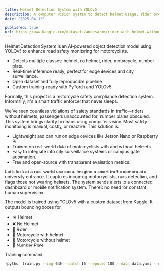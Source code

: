 ```yaml
---
title: Helmet Detection System with YOLOv5
description: A computer vision system to detect helmet usage, rider presence, and number plates using YOLOv5.
date: "2025-04-12"

published: true
url: https://www.kaggle.com/datasets/aneesarom/rider-with-helmet-without-helmet-number-plate
---
```


Helmet Detection System is an AI-powered object detection model using YOLOv5 to enhance road safety monitoring for motorcyclists.

- Detects multiple classes: helmet, no helmet, rider, motorcycle, number plate.
- Real-time inference ready, perfect for edge devices and city surveillance.
- Open dataset and fully reproducible pipeline.
- Custom training-ready with PyTorch and YOLOv5.

Formally, this project is a motorcycle safety compliance detection system. Informally, it's a smart traffic enforcer that never sleeps.

We’ve seen countless violations of safety standards in traffic—riders without helmets, passengers unaccounted for, number plates obscured. This system brings clarity to chaos using computer vision. Most safety monitoring is manual, costly, or reactive. This solution is:

- Lightweight and can run on edge devices like Jetson Nano or Raspberry Pi.
- Trained on real-world data of motorcyclists with and without helmets.
- Easy to integrate into city surveillance systems or campus gate automation.
- Free and open-source with transparent evaluation metrics.

Let’s look at a real-world use case. Imagine a smart traffic camera at a university entrance. It captures incoming motorcyclists, runs detection, and flags those not wearing helmets. The system sends alerts to a connected dashboard or mobile notification system. There’s no need for constant human supervision.

The model is trained using YOLOv5 with a custom dataset from Kaggle. It outputs bounding boxes for:

- 🪖 Helmet
- ❌ No Helmet
- 🧍 Rider
- 🛵 Motorcycle with helmet
- 🚫 Motorcycle without helmet
- 🔢 Number Plate

Training command:

```bash
!python train.py --img 640 --batch 16 --epochs 100 --data data.yaml --weights yolov5s.pt --name helmet_detection
```
